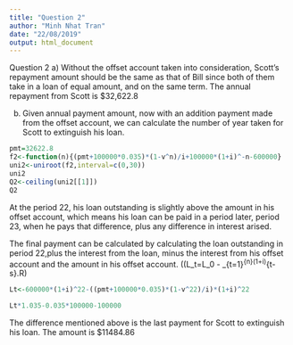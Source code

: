 ```yaml
---
title: "Question 2"
author: "Minh Nhat Tran"
date: "22/08/2019"
output: html_document
---
```

Question 2
a)
Without the offset account taken into consideration, Scott's repayment amount should be the same as that of Bill since both of them take in a loan of equal amount, and on the same term.
The annual repayment from Scott is $32,622.8

b)
Given annual payment amount, now with an addition payment made from the offset account, we can calculate the number of year taken for Scott to extinguish his loan. 
```r
pmt=32622.8
f2<-function(n){(pmt+100000*0.035)*(1-v^n)/i+100000*(1+i)^-n-600000}
uni2<-uniroot(f2,interval=c(0,30))
uni2
Q2<-ceiling(uni2[[1]])
Q2
```
At the period 22, his loan outstanding is slightly above the amount in his offset account, which means his loan can be paid in a period later, period 23, when he pays that difference, plus any difference in interest arised.

The final payment can be calculated by calculating the loan outstanding in period 22,plus the interest from the loan, minus the interest from his offset account and the amount in his offset account.
(\(L_t=L_0 - \sum_{t=1}^{n}(1+i)^{t-s}.R\)
```r
Lt<-600000*(1+i)^22-((pmt+100000*0.035)*(1-v^22)/i)*(1+i)^22
```

```r
Lt*1.035-0.035*100000-100000
```
The difference mentioned above is the last payment for Scott to extinguish his loan. The amount is $11484.86
